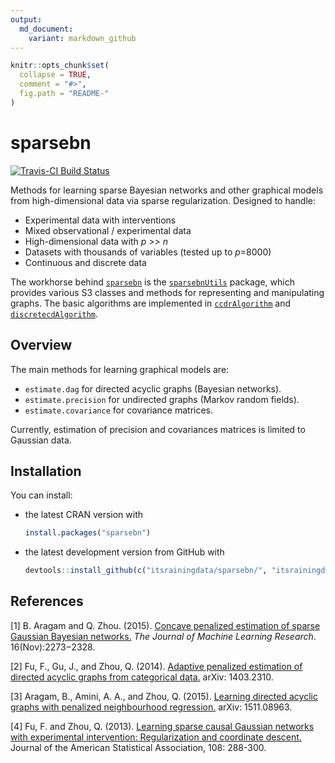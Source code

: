 ```yaml
---
output:
  md_document:
    variant: markdown_github
---
```


```r
knitr::opts_chunk$set(
  collapse = TRUE,
  comment = "#>",
  fig.path = "README-"
)
```

# sparsebn

[![Travis-CI Build Status](https://travis-ci.org/itsrainingdata/sparsebn.svg?branch=master)](https://travis-ci.org/itsrainingdata/sparsebn)

Methods for learning sparse Bayesian networks and other graphical models from
high-dimensional data via sparse regularization. Designed to handle:

- Experimental data with interventions 
- Mixed observational / experimental data
- High-dimensional data with _p >> n_
- Datasets with thousands of variables (tested up to _p_=8000)
- Continuous and discrete data

The workhorse behind [`sparsebn`](http://www.github.com/itsrainingdata/sparsebn/) is the [`sparsebnUtils`](http://www.github.com/itsrainingdata/sparsebnUtils/)
package, which provides various S3 classes and methods for representing and manipulating graphs. The basic algorithms are implemented in [`ccdrAlgorithm`](http://www.github.com/itsrainingdata/ccdrAlgorithm/) and [`discretecdAlgorithm`](http://www.github.com/gujyjean/discretecdAlgorithm/).

## Overview

The main methods for learning graphical models are:

* `estimate.dag` for directed acyclic graphs (Bayesian networks).
* `estimate.precision` for undirected graphs (Markov random fields).
* `estimate.covariance` for covariance matrices.

Currently, estimation of precision and covariances matrices is limited to Gaussian data.

## Installation

You can install:

* the latest CRAN version with

    ```R
    install.packages("sparsebn")
    ````

* the latest development version from GitHub with

    ```R
    devtools::install_github(c("itsrainingdata/sparsebn/", "itsrainingdata/sparsebnUtils/dev", "itsrainingdata/ccdrAlgorithm/dev", "gujyjean/discretecdAlgorithm"))
    ```

## References

\[1\] B. Aragam and Q. Zhou. (2015). [Concave penalized estimation of sparse Gaussian Bayesian networks.](http://jmlr.org/papers/v16/aragam15a.html) _The Journal of Machine Learning Research_. 16(Nov):2273−2328. 

\[2\] Fu, F., Gu, J., and Zhou, Q. (2014). [Adaptive penalized estimation of directed acyclic graphs from categorical data.](http://arxiv.org/abs/1403.2310) arXiv: 1403.2310. 

\[3\] Aragam, B., Amini, A. A., and Zhou, Q. (2015). [Learning directed acyclic graphs with penalized neighbourhood regression.](http://arxiv.org/abs/1511.08963) arXiv: 1511.08963.

\[4\] Fu, F. and Zhou, Q. (2013). [Learning sparse causal Gaussian networks with experimental intervention: Regularization and coordinate descent.](http://amstat.tandfonline.com/doi/abs/10.1080/01621459.2012.754359) Journal of the American Statistical Association, 108: 288-300.